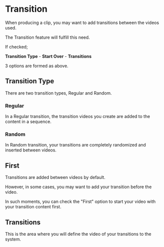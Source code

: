 # Transition


When producing a clip, you may want to add transitions between the videos used.

The Transition feature will fulfill this need.

If checked;

**Transition Type** - **Start Over** - **Transitions**

3 options are formed as above.


## Transition Type

There are two transition types, Regular and Random.

### Regular

In a Regular transition, the transition videos you create are added to the content in a sequence.



### Random

In Random transition, your transitions are completely randomized and inserted between videos.


## First

Transitions are added between videos by default.

However, in some cases, you may want to add your transition before the video.

In such moments, you can check the "First" option to start your video with your transition content first.


## Transitions

This is the area where you will define the video of your transitions to the system.